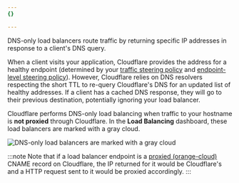 ```yaml
---
{}

---
```


DNS-only load balancers route traffic by returning specific IP addresses in response to a client's DNS query.

When a client visits your application, Cloudflare provides the address for a healthy endpoint (determined by your [traffic steering policy](/load-balancing/understand-basics/traffic-steering/steering-policies/) and [endpoint-level steering policy](/load-balancing/understand-basics/traffic-steering/origin-level-steering/)). However, Cloudflare relies on DNS resolvers respecting the short TTL to re-query Cloudflare's DNS for an updated list of healthy addresses. If a client has a cached DNS response, they will go to their previous destination, potentially ignoring your load balancer.

Cloudflare performs DNS-only load balancing when traffic to your hostname is **not proxied** through Cloudflare. In the **Load Balancing** dashboard, these load balancers are marked with a gray cloud.

![DNS-only load balancers are marked with a gray cloud](~/assets/images/load-balancing/dns-only-load-balancer.png)

:::note
Note that if a load balancer endpoint is a [proxied (orange-cloud)](/dns/proxy-status/) CNAME record on Cloudflare, the IP returned for it would be Cloudflare's and a HTTP request sent to it would be proxied accordingly.
:::
